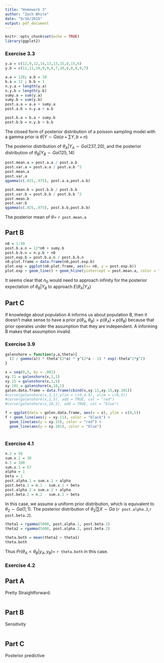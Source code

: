 ```yaml
---
title: "Homework 3"
author: "Zach White"
date: "9/16/2016"
output: pdf_document
---
```


```r
knitr::opts_chunk$set(echo = TRUE)
library(ggplot2)
```

### Exercise 3.3
```r
y.a = c(12,9,12,14,13,13,15,8,15,6)
y.b = c(11,11,10,9,9,8,7,10,6,8,8,9,7)

a.a = 120; a.b = 10
b.a = 12 ; b.b = 1
n.y.a = length(y.a)
n.y.b = length(y.b)
sumy.a = sum(y.a)
sumy.b = sum(y.b)
post.a.a = a.a + sumy.a
post.a.b = n.y.a + a.b

post.b.a = b.a + sumy.b
post.b.b = n.y.b + b.b
```
The closed form of posterior distribution of a poisson sampling model with a gamma prior is $\theta | Y \sim Ga(a + \sum Y, b + n)$

The posterior distribution of $\theta_A | Y_A \sim Ga(237,20)$, and the posterior distribution of $\theta_B | Y_B \sim Ga(125,14)$

```r
post.mean.a = post.a.a / post.a.b
post.var.a = post.a.a / post.a.b ^2
post.mean.a
post.var.a
qgamma(c(.025,.975), post.a.a,post.a.b)

post.mean.b = post.b.b / post.b.b
post.var.b = post.b.b / post.b.b ^2
post.mean.b
post.var.b
qgamma(c(.025,.975), post.b.b,post.b.b)
```
The posterior mean of $\theta =$ `r post.mean.a`

## Part B
```r
n0 = 1:50
post.b.a.n = 12*n0 + sumy.b
post.b.b.n = n.y.b + n0
post.exp.b = post.b.a.n / post.b.b.n
n0.plot.frame = data.frame(n0,post.exp.b)
plot.exp = ggplot(n0.plot.frame, aes(x= n0, y = post.exp.b))
plot.exp + geom_line() + geom_hline(yintercept = post.mean.a, color = "red")
```
It seems clear that $n_0$ would need to approach infinity for the posterior expectation of $\theta_B | Y_B$ to approach $E(\theta_A | Y_A)$ 

## Part C
If knowledge about population A informs us about population B, then it doesn't make sense to have a prior $p(\theta_A,\theta_B) =p(\theta_A) \times p(\theta_B)$ because that prior operates under the assumption that they are independent.  A informing B makes that assumption invalid.

### Exercise 3.9

```r
galenshore = function(y,a,theta){
  (2 / gamma(a)) * theta^(2*a) * y^(2*a - 1) * exp(-theta^2*y^2)
}

x = seq(0,5, by = .001)
xy.11 = galenshore(x,1,1)
xy.15 = galenshore(x,1,5)
xy.101 = galenshore(x,10,1)
galen.data.frame = data.frame(cbind(x,xy.11,xy.15,xy.101))
#curve(galenshore(x,1,1),ylim = c(0,4.5), xlim = c(0,5))
#curve(galenshore(x,1,5), add = TRUE, col = "red")
#curve(galenshore(x,10,5), add = TRUE, col = "blue")

f = ggplot(data = galen.data.frame, aes(x = x), ylim = c(0,5))
f + geom_line(aes(y = xy.11), color = "black") +
  geom_line(aes(y = xy.15), color = "red") +
  geom_line(aes(y = xy.101), color = "blue")
 
```


### Exercise 4.1
``` r
n.2 = 50
sum.x.2 = 30
n.1 = 100
sum.x.1 = 57
alpha = 1
beta = 1
post.alpha.1 = sum.x.1 + alpha
post.beta.1 = n.1 - sum.x.1 + beta
post.alpha.2 = sum.x.2 + alpha
post.beta.2 = n.2 - sum.x.2 + beta
```
In this case, we assume a uniform prior distribution, which is equivalent to $\theta_2 \sim Ga(1,1)$.  The posterior distribution of $\theta_2 | \sum X \sim Ga$ (`r post.alpha.2`,`r post.beta.2`). 

``` r
theta1 = rgamma(5000, post.alpha.1, post.beta.1)
theta2 = rgamma(5000, post.alpha.2, post.beta.2)

theta.both = mean(theta2 > theta1)
theta.both
```
Thus $Pr(\theta_A < \theta_B | y_A, y_B) =$ `r theta.both` in this case.

### Exercise 4.2

## Part A
Pretty Straightforward.
``` r

```

## Part B
Sensitivity
``` r

```

## Part C
Posterior predictive
``` r

```



